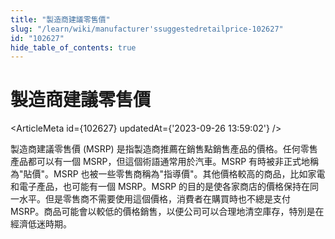 ```yaml
---
title: "製造商建議零售價"
slug: "/learn/wiki/manufacturer'ssuggestedretailprice-102627"
id: "102627"
hide_table_of_contents: true
---
```



# 製造商建議零售價

<ArticleMeta id={102627} updatedAt={'2023-09-26 13:59:02'} />
<div className='border-solid border-b border-t-0 my-4 border-[var(--ifm-color-gray-300)]' />

製造商建議零售價 (MSRP) 是指製造商推薦在銷售點銷售產品的價格。任何零售產品都可以有一個 MSRP，但這個術語通常用於汽車。MSRP 有時被非正式地稱為"貼價"。MSRP 也被一些零售商稱為"指導價"。其他價格較高的商品，比如家電和電子產品，也可能有一個 MSRP。MSRP 的目的是使各家商店的價格保持在同一水平。但是零售商不需要使用這個價格，消費者在購買時也不總是支付 MSRP。商品可能會以較低的價格銷售，以便公司可以合理地清空庫存，特別是在經濟低迷時期。
